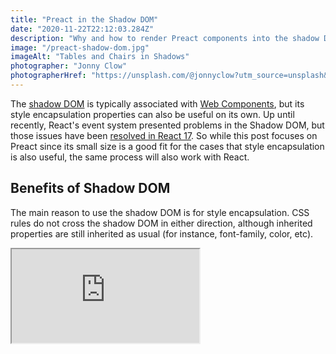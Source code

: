 ```yaml
---
title: "Preact in the Shadow DOM"
date: "2020-11-22T22:12:03.284Z"
description: "Why and how to render Preact components into the shadow DOM"
image: "/preact-shadow-dom.jpg"
imageAlt: "Tables and Chairs in Shadows"
photographer: "Jonny Clow"
photographerHref: "https://unsplash.com/@jonnyclow?utm_source=unsplash&utm_medium=referral&utm_content=creditCopyText"
---
```


The [shadow DOM](https://developer.mozilla.org/en-US/docs/Web/Web_Components/Using_shadow_DOM) is typically associated with [Web Components](https://developer.mozilla.org/en-US/docs/Web/Web_Components), but its style encapsulation properties can also be useful on its own. Up until recently, React's event system presented problems in the Shadow DOM, but those issues have been [resolved in React 17](https://github.com/facebook/react/issues/10422#issuecomment-674928774). So while this post focuses on Preact since its small size is a good fit for the cases that style encapsulation is also useful, the same process will also work with React.

## Benefits of Shadow DOM

The main reason to use the shadow DOM is for style encapsulation. CSS rules do not cross the shadow DOM in either direction, although inherited properties are still inherited as usual (for instance, font-family, color, etc).

<iframe
  src="https://codesandbox.io/embed/beautiful-hermann-r11ky?codemirror=1&fontsize=14&hidenavigation=1&module=%2Fsrc%2Findex.js&theme=dark"
  style={{
    width: "100%",
    height: "500px",
    border: 0,
    borderRadius: "4px",
    overflow: "hidden",
  }}
  loading="lazy"
  title="beautiful-hermann-r11ky"
  allow="accelerometer; ambient-light-sensor; camera; encrypted-media; geolocation; gyroscope; hid; microphone; midi; payment; usb; vr; xr-spatial-tracking"
  sandbox="allow-forms allow-modals allow-popups allow-presentation allow-same-origin allow-scripts"
/>

The above example demonstrates the style encapsulating properites of the shadow DOM. The red box is in the normal light DOM and the purple box contents are in a shadow DOM. Even though there is a style rule in the `index.html` file to set the background-color of all buttons to red, it does not affect the button that is in the shadow DOM. Conversely, the style set in the shadow DOM to set the color of all `p` tags to purple and `font-weight` to bold does not affect the paragraph in the light DOM

For most apps, this sort of encapsulation is not necessary. Assuming you are in full control of all app styles, you can ensure the styles do not interfere. Style encapsulation can be incredibly useful, however, if you are building something that gets embedded onto host pages that you do not control. For instance the [Grow.me](https://www.grow.me/), [OneSignal](https://onesignal.com/) or [Intercom](https://www.intercom.com/) widgets (note that not all of them use shadow DOM). In these cases, the style encapsulation behavior the shadow DOM provides is very useful.

## Shadow DOM with Preact

Rendering Preact or React into the shadow DOM is pretty simple. The target element that the initial Preact render call attaches to just needs to be within a shadow DOM.

<iframe
  src="https://codesandbox.io/embed/bold-framework-6msjq?codemirror=1&fontsize=14&hidenavigation=1&theme=dark"
  style={{
    width: "100%",
    height: "500px",
    border: 0,
    borderRadius: "4px",
    overflow: "hidden",
  }}
  loading="lazy"
  title="bold-framework-6msjq"
  allow="accelerometer; ambient-light-sensor; camera; encrypted-media; geolocation; gyroscope; hid; microphone; midi; payment; usb; vr; xr-spatial-tracking"
  sandbox="allow-forms allow-modals allow-popups allow-presentation allow-same-origin allow-scripts"
/>

That's all there is to it.

## Caveats

For the most part, everything works normally. I have, however, come across a few cases that required extra consideration.

#### styled-components

By default, styled-components injects styles into the head node. When rendering components into the shadow DOM, this doesn't work since those styles can't cross the shadow DOM barrier. Luckily, styled-components provides a [StyleSheetManager component](https://styled-components.com/docs/api#stylesheetmanager) that allows customizing the target node that the styles are injected into. Setting the target to the root element inside the shadow DOM works.

#### Global Click Listeners

Click events still bubble out of the shadow DOM, but the events are [retargeted](https://polymer-library.polymer-project.org/2.0/docs/devguide/shadow-dom#event-retargeting) when observed outside of the originating shadow DOM. One case where this is particularly problematic is menu libaries that setup click listeners on `window` to determine if you click outside of the menu and automatically close it. The target ends up being the shadow DOM root when observed from the window event listener and that logic likely no longer functions properly.

## Comparison to iframe

For building apps that get embedded onto others' sites, iframes have long been the most common means of ensuring encapsulation. Typically a very thin script is loaded onto the page that is primarily responsible for initializing an iframe loads the app. One thing iframes get you that the shadow DOM does not is javascript encapsulation in addition to the style encapsulation. The hosting site could do any number of heinous to the global Javascript namespace and your app would continue to work fine unaffected.

The cost of that full encapsulation is a lot of overhead when it comes to interacting with the host site or perhaps other iframes if your embedded app requires multiple widgets. The [postMessage API](https://developer.mozilla.org/en-US/docs/Web/API/Window/postMessage) is great for cross-frame communication, but not having to communicate across frames at all is a whole lot less hassle. If your application doesn't demand the guarantees Iframe's provide, I think using the shadow DOM is preferrable.

## Final Note

When I read Shadow DOM, it is always in the voice of a Yugioh villian.

<iframe
  style={{ display: "block", margin: "0 auto" }}
  width="560"
  height="315"
  loading="lazy"
  src="https://www.youtube.com/embed/yFm5V__72yg"
  frameBorder="0"
  allow="accelerometer; autoplay; clipboard-write; encrypted-media; gyroscope; picture-in-picture"
  allowFullScreen
></iframe>
